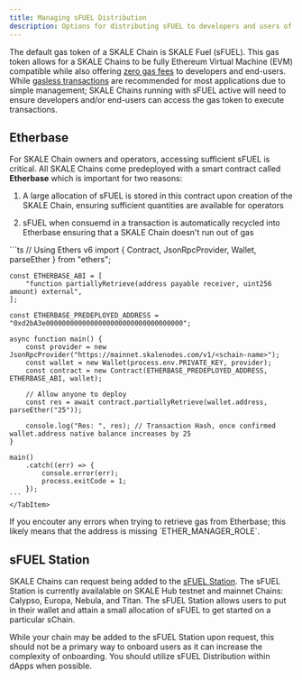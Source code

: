 ```yaml
---
title: Managing sFUEL Distribution
description: Options for distributing sFUEL to developers and users of your SKALE Chain
---
```



The default gas token of a SKALE Chain is SKALE Fuel (sFUEL). This gas token allows for a SKALE Chains to be fully Ethereum Virtual Machine (EVM) compatible while also offering [zero gas fees](/building-applications/zero-gas-fees) to developers and end-users. While [gasless transactions](/building-applications/gasless-transactions) are recommended for most applications due to simple management; SKALE Chains running with sFUEL active will need to ensure developers and/or end-users can access the gas token to execute transactions.

## Etherbase

For SKALE Chain owners and operators, accessing sufficient sFUEL is critical.
All SKALE Chains come predeployed with a smart contract called **Etherbase** which is important for two reasons:

1. A large allocation of sFUEL is stored in this contract upon creation of the SKALE Chain, ensuring sufficient quantities are available for operators

2. sFUEL when consuemd in a transaction is automatically recycled into Etherbase ensuring that a SKALE Chain doesn't run out of gas


<Tabs>
	<TabItem label="Ethers v6">
	```ts
	 // Using Ethers v6
	import { Contract, JsonRpcProvider, Wallet, parseEther } from "ethers";

	const ETHERBASE_ABI = [
		"function partiallyRetrieve(address payable receiver, uint256 amount) external",
	];

	const ETHERBASE_PREDEPLOYED_ADDRESS = "0xd2bA3e0000000000000000000000000000000000";
	
	async function main() {	
		const provider = new JsonRpcProvider("https://mainnet.skalenodes.com/v1/<schain-name>");
		const wallet = new Wallet(process.env.PRIVATE_KEY, provider);
		const contract = new Contract(ETHERBASE_PREDEPLOYED_ADDRESS, ETHERBASE_ABI, wallet);
			
		// Allow anyone to deploy
		const res = await contract.partiallyRetrieve(wallet.address, parseEther("25"));

		console.log("Res: ", res); // Transaction Hash, once confirmed wallet.address native balance increases by 25
	}

	main()
		.catch((err) => {
			console.error(err);
			process.exitCode = 1;
		});
	```
	</TabItem>
</Tabs>

<Aside type="note">
If you encouter any errors when trying to retrieve gas from Etherbase; this likely means that the address is missing `ETHER_MANAGER_ROLE`.
</Aside>

## sFUEL Station

SKALE Chains can request being added to the [sFUEL Station](https://sfuelstation.com). The sFUEL Station is currently availalable on SKALE Hub testnet and mainnet Chains: Calypso, Europa, Nebula, and Titan. The sFUEL Station allows users to put in their wallet and attain a small allocation of sFUEL to get started on a particular sChain.

<Aside type="note">
While your chain may be added to the sFUEL Station upon request, this should not be a primary way to onboard users as it can increase the complexity of onboarding. You should utilize sFUEL Distribution within dApps when possible.
</Aside>